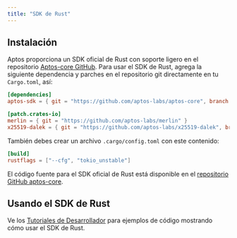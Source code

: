 ```yaml
---
title: "SDK de Rust"
---
```


## Instalación

Aptos proporciona un SDK oficial de Rust con soporte ligero en el
repositorio [Aptos-core GitHub](https://github.com/aptos-labs/aptos-core/tree/main/sdk).
Para usar el SDK de Rust, agrega la siguiente dependencia y parches en el
repositorio git directamente en tu `Cargo.toml`, así:

```toml filename="Cargo.toml"
[dependencies]
aptos-sdk = { git = "https://github.com/aptos-labs/aptos-core", branch = "devnet" }

[patch.crates-io]
merlin = { git = "https://github.com/aptos-labs/merlin" }
x25519-dalek = { git = "https://github.com/aptos-labs/x25519-dalek", branch = "zeroize_v1" }
```

También debes crear un archivo `.cargo/config.toml` con este contenido:

```toml filename=".cargo/config.toml"
[build]
rustflags = ["--cfg", "tokio_unstable"]
```

El código fuente para el SDK oficial de Rust está disponible en el
[repositorio GitHub aptos-core](https://github.com/aptos-labs/aptos-core/tree/main/sdk).

## Usando el SDK de Rust

Ve los [Tutoriales de Desarrollador](/es/build/guides) para ejemplos de código mostrando cómo
usar el SDK de Rust.
